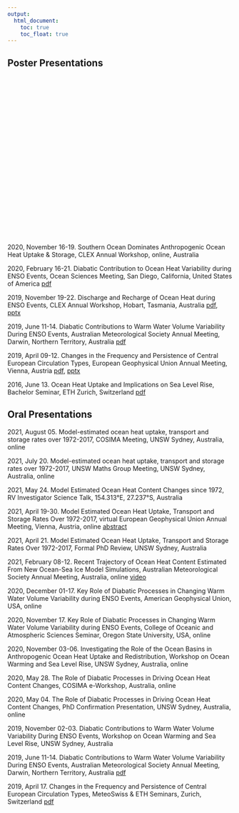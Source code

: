```yaml
---
output:
  html_document: 
    toc: true
    toc_float: true
---
```


<link rel="stylesheet" href="styles.css" type="text/css">

## Poster Presentations

<div id="adobe-dc-view" style="height: 360px; width: 500px;"></div>
<script src="https://documentcloud.adobe.com/view-sdk/main.js"></script>
<script type="text/javascript">
  document.addEventListener("adobe_dc_view_sdk.ready", function(){
    var adobeDCView = new AdobeDC.View({clientId: "<YOUR_CLIENT_ID>", divId: "adobe-dc-view"});
    adobeDCView.previewFile({
      content:{ location: 
        { url: "https://documentcloud.adobe.com/view-sdk-demo/PDFs/Bodea%20Brochure.pdf"}},
      metaData:{fileName: "Bodea Brochure.pdf"}
    },
    {
      embedMode: "SIZED_CONTAINER"
    });
  });
</script>


2020, November 16-19. Southern Ocean Dominates Anthropogenic Ocean Heat Uptake & Storage, CLEX Annual Workshop, online, Australia

2020, February 16-21. Diabatic Contribution to Ocean Heat Variability during ENSO Events, Ocean Sciences Meeting, San Diego, California, United States of America [pdf](presentations/poster_ocean_sciences_conference_maurice_huguenin_2020.pdf)

2019, November 19-22. Discharge and Recharge of Ocean Heat during ENSO Events, CLEX Annual Workshop, Hobart, Tasmania, Australia [pdf](presentations/poster_clex_workshop_maurice_huguenin_2019.pdf), [pptx](presentations/poster_clex_workshop_maurice_huguenin_2019.pptx)

2019, June 11-14. Diabatic Contributions to Warm Water Volume Variability During ENSO Events, Australian Meteorological Society Annual Meeting, Darwin, Northern Territory, Australia [pdf](presentations/poster_amos_conference_maurice_huguenin_2019.pdf)

2019, April 09-12. Changes in the Frequency and Persistence of Central European Circulation Types, European Geophysical Union Annual Meeting, Vienna, Austria [pdf](presentations/poster_egu_conference_maurice_huguenin_2019.pdf), [pptx](presentations/poster_egu_conference_maurice_huguenin_2019.pptx)

2016, June 13. Ocean Heat Uptake and Implications on Sea Level Rise, Bachelor Seminar, ETH Zurich, Switzerland [pdf](presentations/poster_bsc_seminar_maurice_huguenin_2016.pdf)

## Oral Presentations

2021, August 05. Model-estimated ocean heat uptake, transport and storage rates over 1972-2017, COSIMA Meeting, UNSW Sydney, Australia, online

2021, July 20. Model-estimated ocean heat uptake, transport and storage rates over 1972-2017, UNSW Maths Group Meeting, UNSW Sydney, Australia, online

2021, May 24. Model Estimated Ocean Heat Content Changes since 1972, RV Investigator Science Talk, 154.313°E, 27.237°S, Australia 

2021, April 19-30. Model Estimated Ocean Heat Uptake, Transport and Storage Rates Over 1972-2017, virtual European Geophysical Union Annual Meeting, Vienna, Austria, online [abstract](https://meetingorganizer.copernicus.org/EGU21/EGU21-8096.html)

2021, April 21. Model Estimated Ocean Heat Uptake, Transport and Storage Rates Over 1972-2017, Formal PhD Review, UNSW Sydney, Australia

2021, February 08-12. Recent Trajectory of Ocean Heat Content Estimated From New Ocean-Sea Ice Model Simulations, Australian Meteorological Society Annual Meeting, Australia, online [video](https://vimeo.com/512306675#t=4570s)

2020, December 01-17. Key Role of Diabatic Processes in Changing Warm Water Volume Variability during ENSO Events, American Geophysical Union, USA, online

2020, November 17. Key Role of Diabatic Processes in Changing Warm Water Volume Variability during ENSO Events, College of Oceanic and Atmospheric Sciences Seminar, Oregon State University, USA, online

2020, November 03-06. Investigating the Role of the Ocean Basins in Anthropogenic Ocean Heat Uptake and Redistribution, Workshop on Ocean Warming and Sea Level Rise, UNSW Sydney, Australia, online

2020, May 28. The Role of Diabatic Processes in Driving Ocean Heat Content Changes, COSIMA e-Workshop, Australia, online

2020, May 04. The Role of Diabatic Processes in Driving Ocean Heat Content Changes, PhD Confirmation Presentation, UNSW Sydney, Australia, online

2019, November 02-03. Diabatic Contributions to Warm Water Volume Variability During ENSO Events, Workshop on Ocean Warming and Sea Level Rise, UNSW Sydney, Australia

2019, June 11-14. Diabatic Contributions to Warm Water Volume Variability During ENSO Events, Australian Meteorological Society Annual Meeting, Darwin, Northern Territory, Australia [pdf](presentations/msc_thesis_presentation_maurice_huguenin_2019.pdf)

2019, April 17. Changes in the Frequency and Persistence of Central European Circulation Types, MeteoSwiss & ETH Seminars, Zurich, Switzerland [pdf](presentations/meteoswiss_eth_presentation_maurice_huguenin_2019.pdf)

